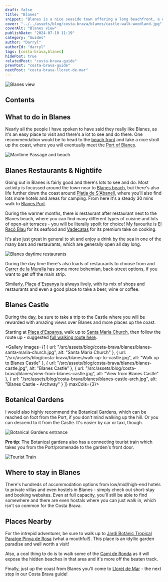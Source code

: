 ```yaml
---
draft: false
title: "Blanes"
snippet: "Blanes is a nice seaside town offering a long beachfront, a castle, lots of places to eat & drink, an old town, busy market square, a port, water sports, botanical gardens and more! What's more, Blanes can be accessed by train direct from Barcelona (although to get to the action you will need to either walk some 25 mins to the centre, or take the local bus from the train station."
cover: "../../assets/blog/costa-brava/blanes/castle-walk-woodland.jpg"
coverAlt: "Blanes view"
publishDate: "2024-07-10 11:19"
category: "Guides"
author: "Darryl"
authorId: "darryl"
tags: [costa-brava,blanes]
hidePost: true
relatedPost: "costa-brava-guide"
prevPost: "costa-brava-guide"
nextPost: "costa-brava-lloret-de-mar"
---
```



![Blanes view](../../assets/blog/costa-brava/blanes/castle-walk-woodland.jpg)

## Contents

## What to do in Blanes

Nearly all the people I have spoken to have said they really like Blanes, as it's an easy place to visit and there's a lot to see and do there. One recommendation would be to head to the [beach front](https://maps.app.goo.gl/z7q5UA4WVV8zzCx39) and take a nice stroll up the coast, where you will eventually meet the [Port of Blanes](https://maps.app.goo.gl/phzrV991K5SA7Hko7).

![Maritime Passage and beach](../../assets/blog/costa-brava/blanes/maritime-passage-beach.jpg)

## Blanes Restaurants & Nightlife

Going out in Blanes is fairly good and there's lots to see and do. Most activity is focussed around the town near to [Blanes beach](https://maps.app.goo.gl/QdkmQjnxCmTkBfwa7), but there's also life further down the coast around [Platja de S'Abanell](https://maps.app.goo.gl/oH9LKjfXToVGqF6G9), where you'll also find lots more hotels and areas for camping. From here it's a steady 30 mins walk to [Blanes Port](https://maps.app.goo.gl/phzrV991K5SA7Hko7).

During the warmer months, there is restaurant after restaurant next to the Blanes beach, where you can find many different types of cuisine and lots of open-air terraces - you will be literally spoilt for choice! My favourite is [El Racó Blau](https://elracoblau.com/) for its seafood and [Vadecatas](http://www.vadecatas.com/) for its premium take on cooking.

It's also just great in general to sit and enjoy a drink by the sea in one of the many bars and restaurants, which are generally open all day long.

![Blanes daytime restaurants](../../assets/blog/costa-brava/blanes/blanes-daytime-restaurants.jpg)

During the day time there's also loads of restaurants to choose from and [Carrer de la Muralla](https://maps.app.goo.gl/t4APgrSmoiyMah977) has some more bohemian, back-street options, if you want to get off the main strip.

Similarly, [Plaça d'Espanya](https://maps.app.goo.gl/zCWkh4uWNvacdjPEA) is always lively, with its mix of shops and restaurants and even a good place to take a beer, wine or coffee.

## Blanes Castle
During the day, be sure to take a trip to the Castle where you will be rewarded with amazing views over Blanes and more places up the coast.

Starting at [Plaça d'Espanya](https://maps.app.goo.gl/sApeGuprLsYdXd4g6), walk up to [Santa Maria Church](https://maps.app.goo.gl/2yFNeX28QMzSbxT49), then follow the route up - suggested [full walking route here](https://maps.app.goo.gl/Ew3VpmeaRUnzg8pj6).

<Gallery images={[
  { url: "/src/assets/blog/costa-brava/blanes/blanes-santa-maria-church.jpg", alt: "Santa Maria Church" },
  { url: "/src/assets/blog/costa-brava/blanes/walk-up-to-castle.jpg", alt: "Walk up to Blanes Castle" },
  { url: "/src/assets/blog/costa-brava/blanes/blanes-castle.jpg", alt: "Blanes Castle" },
  { url: "/src/assets/blog/costa-brava/blanes/view-from-blanes-castle.jpg", alt: "View from Blanes Castle" },
  { url: "/src/assets/blog/costa-brava/blanes/blanes-castle-arch.jpg", alt: "Blanes Castle - Archway" }
]} maxCols={3}></Gallery>

## Botanical Gardens
I would also highly recommend the Botanical Gardens, which can be reached on foot from the Port, if you don't mind walking up the hill. Or you can descend to it from the Castle. It's easier by car or taxi, though.

![Botanical Gardens entrance](../../assets/blog/costa-brava/blanes/bontanical-gardens-entrance.jpg)

<div class="success">

<strong>Pro tip</strong>: The Botanical gardens also has a connecting tourist train which takes you from the Port/promenade to the garden's front door.

</div>

![Tourist Train](../../assets/blog/costa-brava/blanes/train-tour.jpg)

## Where to stay in Blanes

There's hundreds of accommodation options from low/mid/high-end hotels to private villas and even hostels in Blanes - simply check out short-stay and booking websites. Even at full capacity, you'll still be able to find somewhere and there are even hostals where you can just walk in, which isn't so common for the Costa Brava.

## Places Nearby

For the intrepid adventurer, be sure to walk up to [Jardí Botànic Tropical Paratge Pinya de Rosa](https://maps.app.goo.gl/WstrM5k8jpY9yYjV8) (what a mouthful!). This place is an idyllic garden paradise and well worth a visit!

Also, a cool thing to do is to walk some of the [Camí de Ronda](https://maps.app.goo.gl/4yqba5wXeWjgZhFt5) as it will expose the hidden beaches in that area and it's more off the beaten track.

Finally, just up the coast from Blanes you'll come to [Lloret de Mar](/blog/costa-brava-lloret-de-mar) - the next stop in our Costa Brava guide!